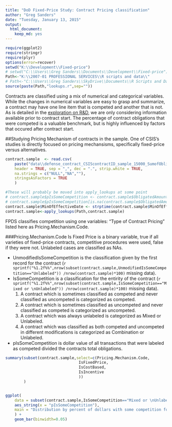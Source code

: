 ```yaml
---
title: "DoD Fixed-Price Study: Contract Pricing classification"
author: "Greg Sanders"
date: "Tuesday, January 13, 2015"
output:
  html_document:
    keep_md: yes
---
```


```r
require(ggplot2)
require(stringr)
require(plyr)
options(error=recover)
setwd("K:\\Development\\Fixed-price")
# setwd("C:\\Users\\Greg Sanders\\Documents\\Development\\Fixed-price")
Path<-"K:\\2007-01 PROFESSIONAL SERVICES\\R scripts and data\\"
# Path<-"C:\\Users\\Greg Sanders\\SkyDrive\\Documents\\R Scripts and Data SkyDrive\\"
source(paste(Path,"lookups.r",sep=""))

```

Contracts are classified using a mix of numerical and categorical variables. While the changes in numerical variables are easy to grasp and summarize, a contract may have one line item that is competed and another that is not. As is detailed in the [exploration on R&D](RnD_1to5_exploration.md), we are only considering information available prior to contract start. The percentage of contract obligations that were competed is a valuable benchmark, but is highly influenced by factors that occured after contract start.


##Studying Pricing Mechanism of contracts in the sample.
One of CSIS's studies is directly focused on pricing mechansisms, specifically fixed-price versus alternatives.

```r
contract.sample  <- read.csv(
    paste("data\\defense_contract_CSIScontractID_sample_15000_SumofObligatedAmount.csv", sep = ""),
    header = TRUE, sep = ",", dec = ".", strip.white = TRUE, 
    na.strings = c("NULL","NA",""),
    stringsAsFactors = TRUE
    )

#These will probably be moved into apply_lookups at some point
# contract.sample$pIsSomeCompetition <- contract.sample$ObligatedAmountIsSomeCompetition/contract.sample$ObligatedAmount
# contract.sample$pIsSomeCompetition[is.na(contract.sample$ObligatedAmountIsSomeCompetition)] <- 0
contract.sample$MinOfEffectiveDate <- strptime(contract.sample$MinOfEffectiveDate, "%Y-%m-%d")
contract.sample<-apply_lookups(Path,contract.sample)
```
FPDS classifies competition using one variables: "Type of Contract Pricing" listed here as Pricing.Mechanism.Code.

###Pricing.Mechanism.Code
Is Fixed Price is a binary variable, true if all varieties of fixed-price contracts,  competitive procedures were used, false if they were not. Unlabeled cases are classified as NAs.

* UnmodifiedIsSomeCompetition is the classification given by the first record for the contract (`r sprintf("%1.2f%%",nrow(subset(contract.sample,UnmodifiedIsSomeCompetition=="Unlabeled")) /nrow(contract.sample)*100)` missing data).
* IsSomeCompetition is a classification for the entirity of the contract  (`r sprintf("%1.2f%%",nrow(subset(contract.sample,IsSomeCompetition=="Mixed or \nUnlabeled")) /nrow(contract.sample)*100)` missing data).
  1. A contract which is sometimes classified as competed and never classified as uncompeted is categorized as competed. 
  2. A contract which is sometimes classified as uncompeted and never classified as competed is categorized as uncompeted.
  3. A contract which was always unlabeled is categorized as Mixed or Unlabeled.
  4. A contract which was classified as both competed and uncompeted in different modifications is categorized as Combination or Unlabeled.
* pIsSomeCompetition is dollar value of all transactions that were labeled as competed divided the contracts total obligations. 

```r
summary(subset(contract.sample,select=c(Pricing.Mechanism.Code,
                                IsFixedPrice,
                                IsCostBased,
                                IsIncentive
                                ))
        )


ggplot(
    data = subset(contract.sample,IsSomeCompetition=="Mixed or \nUnlabeled"),
    aes_string(x = "pIsSomeCompetition"),
    main = "Distribution by percent of dollars with some competition for mixed and unlabeled contracts."
    ) +
    geom_bar(binwidth=0.05)
```

